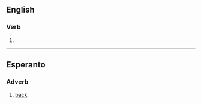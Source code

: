 ==English==

===Verb===
{{en-verb|return}}

# {{obsolete spelling of|return|lang=en}}

----

==Esperanto==

===Adverb===
{{eo-head}}

# [[back]]